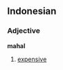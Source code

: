 ==Indonesian==
===Adjective===
'''mahal''' <!-- Does Indonesian have a comparative or a superlative? -->

# [[expensive]]